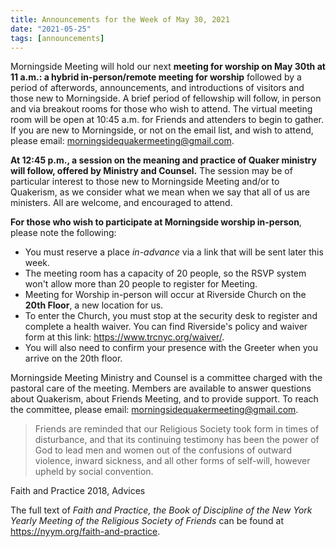 ```yaml
---
title: Announcements for the Week of May 30, 2021
date: "2021-05-25"
tags: [announcements]
---
```


Morningside Meeting will hold our next **meeting for worship on May 30th at 11 a.m.: a hybrid in-person/remote meeting for worship** followed by a period of
afterwords, announcements, and introductions of visitors and those new to Morningside. A brief period of fellowship will follow, in person and via breakout rooms for those who wish to attend. The virtual meeting room will be open at 10:45 a.m. for Friends and attenders to begin to gather. If you are new to Morningside, or not on the email list, and wish to attend, please email: morningsidequakermeeting@gmail.com.

**At 12:45 p.m., a session on the meaning and practice of Quaker ministry will follow, offered by Ministry and Counsel.** The session may be of particular interest to those new to Morningside Meeting and/or to Quakerism, as we consider what we mean when we say that all of us are ministers. All are welcome, and encouraged to attend.

**For those who wish to participate at Morningside worship in-person**, please note the
following:

- You must reserve a place _in-advance_ via a link that will be sent later this week.
- The meeting room has a capacity of 20 people, so the RSVP system won&#39;t allow more
  than 20 people to register for Meeting.
- Meeting for Worship in-person will occur at Riverside Church on the **20th Floor**, a
  new location for us.
- To enter the Church, you must stop at the security desk to register and complete a
  health waiver. You can find Riverside&#39;s policy and waiver form at this link: https://www.trcnyc.org/waiver/.
- You will also need to confirm your presence with the Greeter when you arrive on the
  20th floor.

Morningside Meeting Ministry and Counsel is a committee charged with the pastoral care of
the meeting. Members are available to answer questions about Quakerism, about Friends
Meeting, and to provide support. To reach the committee, please email:
morningsidequakermeeting@gmail.com.

> Friends are reminded that our Religious Society took form in times of disturbance,
> and that its continuing testimony has been the power of God to lead men and women
> out of the confusions of outward violence, inward sickness, and all other forms of
> self-will, however upheld by social convention.

Faith and Practice 2018, Advices

The full text of _Faith and Practice, the Book of Discipline of the New York Yearly Meeting of
the Religious Society of Friends_ can be found at https://nyym.org/faith-and-practice.
